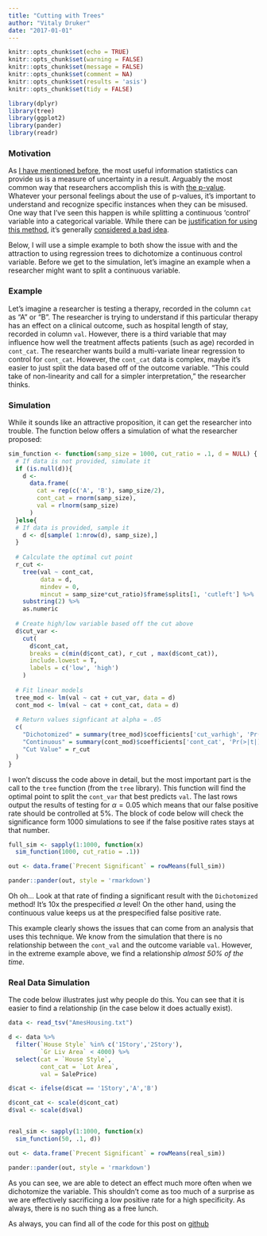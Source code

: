 ```yaml
---
title: "Cutting with Trees"
author: "Vitaly Druker"
date: "2017-01-01"
---
```

```r
knitr::opts_chunk$set(echo = TRUE)
knitr::opts_chunk$set(warning = FALSE)
knitr::opts_chunk$set(message = FALSE)
knitr::opts_chunk$set(comment = NA)
knitr::opts_chunk$set(results = 'asis')
knitr::opts_chunk$set(tidy = FALSE)

library(dplyr)
library(tree)
library(ggplot2)
library(pander)
library(readr)

```

### Motivation  

As [I have mentioned before](http://www.westendstats.com/2016/11/conditional-mle-variance/), the most useful information statistics can provide us is a measure of uncertainty in a result. Arguably the most common way that researchers accomplish this is with [the p-value](http://blog.minitab.com/blog/adventures-in-statistics-2/how-to-correctly-interpret-p-values). Whatever your personal feelings about the use of p-values, it's important to understand and recognize specific instances when they can be misused. 
One way that I've seen this happen is while splitting a continuous 'control' variable into a categorical variable. While there can be [justification for using this method](https://www.ma.utexas.edu/users/mks/statmistakes/dividingcontinuousintocategories.html), it's generally [considered a bad idea](http://onlinelibrary.wiley.com/doi/10.1002/sim.2331/full).

Below, I will use a simple example to both show the issue with and the attraction to using regression trees to dichotomize a continuous control variable. Before we get to the simulation, let's imagine an example when a researcher might want to split a continuous variable. 

### Example  

Let's imagine a researcher is testing a therapy, recorded in the column `cat` as "A" or "B". The researcher is trying to understand if this particular therapy has an effect on a clinical outcome, such as hospital length of stay, recorded in column `val`. However, there is a third variable that may influence how well the treatment affects patients (such as age) recorded in `cont_cat`. The researcher wants build a multi-variate linear regression to control for `cont_cat`. However, the `cont_cat` data is complex, maybe it's easier to just split the data based off of the outcome variable. "This could take of non-linearity and call for a simpler interpretation," the researcher thinks. 

### Simulation  

While it sounds like an attractive proposition, it can get the researcher into trouble. The function below offers a simulation of what the researcher proposed:

```r
sim_function <- function(samp_size = 1000, cut_ratio = .1, d = NULL) {
  # If data is not provided, simulate it
  if (is.null(d)){
    d <-
      data.frame(
        cat = rep(c('A', 'B'), samp_size/2),
        cont_cat = rnorm(samp_size),
        val = rlnorm(samp_size)
      )
  }else{
  # If data is provided, sample it
    d <- d[sample( 1:nrow(d), samp_size),]
  }
  
  # Calculate the optimal cut point
  r_cut <-
    tree(val ~ cont_cat,
         data = d,
         mindev = 0,
         mincut = samp_size*cut_ratio)$frame$splits[1, 'cutleft'] %>%
    substring(2) %>%
    as.numeric
  
  # Create high/low variable based off the cut above
  d$cut_var <-
    cut(
      d$cont_cat,
      breaks = c(min(d$cont_cat), r_cut , max(d$cont_cat)),
      include.lowest = T,
      labels = c('low', 'high')
    )
  
  # Fit linear models
  tree_mod <- lm(val ~ cat + cut_var, data = d)
  cont_mod <- lm(val ~ cat + cont_cat, data = d)
  
  # Return values signficant at alpha = .05
  c(
    "Dichotomized" = summary(tree_mod)$coefficients['cut_varhigh', 'Pr(>|t|)'] < .05,
    "Continuous" = summary(cont_mod)$coefficients['cont_cat', 'Pr(>|t|)'] < .05,
    "Cut Value" = r_cut
  )
}
``` 

I won't discuss the code above in detail, but the most important part is the call to the `tree` function (from the `tree` library). This function will find the optimal point to split the `cont_var` that best predicts `val`. The last rows output the results of testing for $\alpha = 0.05$ which means that our false positive rate should be controlled at 5%. The block of code below will check the significance form 1000 simulations to see if the false positive rates stays at that number.

```r
full_sim <- sapply(1:1000, function(x)
  sim_function(1000, cut_ratio = .1))

out <- data.frame(`Precent Significant` = rowMeans(full_sim))

pander::pander(out, style = 'rmarkdown')
```

Oh oh... Look at that rate of finding a significant result with the `Dichotomized` method! It's 10x the prespecified $\alpha$ level! On the other hand, using the continuous value  keeps us at the prespecified false positive rate. 

This example clearly shows the issues that can come from an analysis that uses this technique. We know from the simulation that there is no relationship between the `cont_val` and the outcome variable `val`. However, in the extreme example above, we find a relationship _almost 50% of the time_.

### Real Data Simulation  

The code below illustrates just why people do this. You can see that it is easier to find a relationship (in the case below it does actually exist).

```r
data <- read_tsv("AmesHousing.txt")

d <- data %>% 
  filter(`House Style` %in% c('1Story','2Story'),
         `Gr Liv Area` < 4000) %>% 
  select(cat = `House Style`,
         cont_cat = `Lot Area`,
         val = SalePrice)

d$cat <- ifelse(d$cat == '1Story','A','B')

d$cont_cat <- scale(d$cont_cat)
d$val <- scale(d$val)


real_sim <- sapply(1:1000, function(x)
  sim_function(50, .1, d))

out <- data.frame(`Precent Significant` = rowMeans(real_sim))

pander::pander(out, style = 'rmarkdown')

```  

As you can see, we are able to detect an effect much more often when we dichotomize the variable. This shouldn't come as too much of a surprise as we are effectively sacrificing a low positive rate for a high specificity. As always, there is no such thing as a free lunch. 

As always, you can find all of the code for this post on [github](https://github.com/vitallish/westendstats/tree/master/2017/01)
